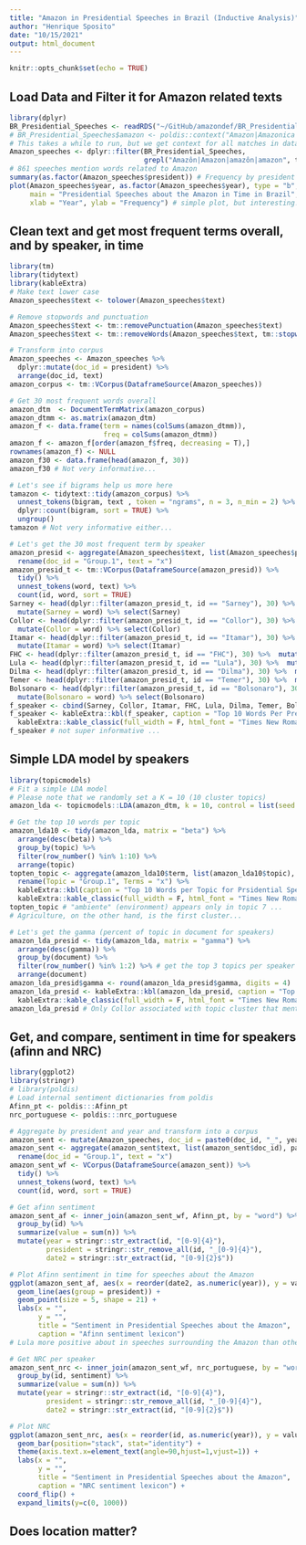 ```yaml
---
title: "Amazon in Presidential Speeches in Brazil (Inductive Analysis)"
author: "Henrique Sposito"
date: "10/15/2021"
output: html_document
---
```


```r
knitr::opts_chunk$set(echo = TRUE)
```

## Load Data and Filter it for Amazon related texts

```r
library(dplyr)
BR_Presidential_Speeches <- readRDS("~/GitHub/amazondef/BR_Presidential_Speeches.Rds")
# BR_Presidential_Speeches$amazon <- poldis::context("Amazon|Amazonica|Amazonia|Amazonas", var = BR_Presidential_Speeches$text, level = "sentences")
# This takes a while to run, but we get context for all matches in dataset as a variable in dataset!
Amazon_speeches <- dplyr::filter(BR_Presidential_Speeches,
                                 grepl("Amazôn|Amazon|amazôn|amazon", text))
# 861 speeches mention words related to Amazon
summary(as.factor(Amazon_speeches$president)) # Frequency by president
plot(Amazon_speeches$year, as.factor(Amazon_speeches$year), type = "b",
     main = "Presidential Speeches about the Amazon in Time in Brazil",
     xlab = "Year", ylab = "Frequency") # simple plot, but interesting!
```


## Clean text and get most frequent terms overall, and by speaker, in time

```r
library(tm)
library(tidytext)
library(kableExtra)
# Make text lower case
Amazon_speeches$text <- tolower(Amazon_speeches$text)

# Remove stopwords and punctuation
Amazon_speeches$text <- tm::removePunctuation(Amazon_speeches$text)
Amazon_speeches$text <- tm::removeWords(Amazon_speeches$text, tm::stopwords("pt"))

# Transform into corpus
Amazon_speeches <- Amazon_speeches %>%
  dplyr::mutate(doc_id = president) %>%
  arrange(doc_id, text)
amazon_corpus <- tm::VCorpus(DataframeSource(Amazon_speeches))

# Get 30 most frequent words overall
amazon_dtm  <- DocumentTermMatrix(amazon_corpus)
amazon_dtmm <- as.matrix(amazon_dtm)
amazon_f <- data.frame(term = names(colSums(amazon_dtmm)),
                       freq = colSums(amazon_dtmm))
amazon_f <- amazon_f[order(amazon_f$freq, decreasing = T),]
rownames(amazon_f) <- NULL
amazon_f30 <- data.frame(head(amazon_f, 30))
amazon_f30 # Not very informative...

# Let's see if bigrams help us more here
tamazon <- tidytext::tidy(amazon_corpus) %>%
  unnest_tokens(bigram, text , token = "ngrams", n = 3, n_min = 2) %>%
  dplyr::count(bigram, sort = TRUE) %>%
  ungroup()
tamazon # Not very informative either...

# Let's get the 30 most frequent term by speaker
amazon_presid <- aggregate(Amazon_speeches$text, list(Amazon_speeches$president), paste, collapse = " ") %>%
  rename(doc_id = "Group.1", text = "x")
amazon_presid_t <- tm::VCorpus(DataframeSource(amazon_presid)) %>%
  tidy() %>% 
  unnest_tokens(word, text) %>%
  count(id, word, sort = TRUE)
Sarney <- head(dplyr::filter(amazon_presid_t, id == "Sarney"), 30) %>%
  mutate(Sarney = word) %>% select(Sarney)
Collor <- head(dplyr::filter(amazon_presid_t, id == "Collor"), 30) %>%
  mutate(Collor = word) %>% select(Collor)
Itamar <- head(dplyr::filter(amazon_presid_t, id == "Itamar"), 30) %>%
  mutate(Itamar = word) %>% select(Itamar)
FHC <- head(dplyr::filter(amazon_presid_t, id == "FHC"), 30) %>%  mutate(FHC = word) %>% select(FHC)
Lula <- head(dplyr::filter(amazon_presid_t, id == "Lula"), 30) %>%  mutate(Lula = word) %>% select(Lula)
Dilma <- head(dplyr::filter(amazon_presid_t, id == "Dilma"), 30) %>%  mutate(Dilma = word) %>% select(Dilma)
Temer <- head(dplyr::filter(amazon_presid_t, id == "Temer"), 30) %>%  mutate(Temer = word) %>% select(Temer)
Bolsonaro <- head(dplyr::filter(amazon_presid_t, id == "Bolsonaro"), 30) %>%
  mutate(Bolsonaro = word) %>% select(Bolsonaro)
f_speaker <- cbind(Sarney, Collor, Itamar, FHC, Lula, Dilma, Temer, Bolsonaro)
f_speaker <- kableExtra::kbl(f_speaker, caption = "Top 10 Words Per President") %>%
  kableExtra::kable_classic(full_width = F, html_font = "Times New Roman")
f_speaker # not super informative ...
```

## Simple LDA model by speakers

```r
library(topicmodels)
# Fit a simple LDA model
# Please note that we randomly set a K = 10 (10 cluster topics)
amazon_lda <- topicmodels::LDA(amazon_dtm, k = 10, control = list(seed = 1234))

# Get the top 10 words per topic
amazon_lda10 <- tidy(amazon_lda, matrix = "beta") %>%
  arrange(desc(beta)) %>%
  group_by(topic) %>%
  filter(row_number() %in% 1:10) %>%
  arrange(topic)
topten_topic <- aggregate(amazon_lda10$term, list(amazon_lda10$topic), paste, collapse=", ") %>%
  rename(Topic = "Group.1", Terms = "x") %>% 
  kableExtra::kbl(caption = "Top 10 Words per Topic for Prsidential Speeches Mentioning the Amazon") %>%
  kableExtra::kable_classic(full_width = F, html_font = "Times New Roman")
topten_topic # "ambiente" (environment) appears only in topic 7 ...
# Agriculture, on the other hand, is the first cluster...

# Let's get the gamma (percent of topic in document for speakers)
amazon_lda_presid <- tidy(amazon_lda, matrix = "gamma") %>%
  arrange(desc(gamma)) %>%
  group_by(document) %>%
  filter(row_number() %in% 1:2) %>% # get the top 3 topics per speaker
  arrange(document)
amazon_lda_presid$gamma <- round(amazon_lda_presid$gamma, digits = 4)
amazon_lda_presid <- kableExtra::kbl(amazon_lda_presid, caption = "Top 2 Topics Per Speaker") %>%
  kableExtra::kable_classic(full_width = F, html_font = "Times New Roman")
amazon_lda_presid # Only Collor associated with topic cluster that mentions "ambiente"...
```


## Get, and compare, sentiment in time for speakers (afinn and NRC)

```r
library(ggplot2)
library(stringr)
# library(poldis)
# Load internal sentiment dictionaries from poldis
Afinn_pt <- poldis:::Afinn_pt
nrc_portuguese <- poldis:::nrc_portuguese

# Aggregate by president and year and transform into a corpus
amazon_sent <- mutate(Amazon_speeches, doc_id = paste0(doc_id, "_", year))
amazon_sent <- aggregate(amazon_sent$text, list(amazon_sent$doc_id), paste, collapse =" ") %>%
  rename(doc_id = "Group.1", text = "x")
amazon_sent_wf <- VCorpus(DataframeSource(amazon_sent)) %>%
  tidy() %>%
  unnest_tokens(word, text) %>%
  count(id, word, sort = TRUE)

# Get afinn sentiment
amazon_sent_af <- inner_join(amazon_sent_wf, Afinn_pt, by = "word") %>%
  group_by(id) %>%
  summarize(value = sum(n)) %>%
  mutate(year = stringr::str_extract(id, "[0-9]{4}"),
         president = stringr::str_remove_all(id, "_[0-9]{4}"),
         date2 = stringr::str_extract(id, "[0-9]{2}$"))

# Plot Afinn sentiment in time for speeches about the Amazon
ggplot(amazon_sent_af, aes(x = reorder(date2, as.numeric(year)), y = value , fill = president)) +
  geom_line(aes(group = president)) +
  geom_point(size = 5, shape = 21) +
  labs(x = "",
       y = "",
       title = "Sentiment in Presidential Speeches about the Amazon",
       caption = "Afinn sentiment lexicon")
# Lula more positive about in speeches surrounding the Amazon than others...

# Get NRC per speaker
amazon_sent_nrc <- inner_join(amazon_sent_wf, nrc_portuguese, by = "word") %>%
  group_by(id, sentiment) %>%
  summarize(value = sum(n)) %>%
  mutate(year = stringr::str_extract(id, "[0-9]{4}"),
         president = stringr::str_remove_all(id, "_[0-9]{4}"),
         date2 = stringr::str_extract(id, "[0-9]{2}$"))

# Plot NRC
ggplot(amazon_sent_nrc, aes(x = reorder(id, as.numeric(year)), y = value, fill = sentiment)) +
  geom_bar(position="stack", stat="identity") +
  theme(axis.text.x=element_text(angle=90,hjust=1,vjust=1)) +
  labs(x = "",
       y = "",
       title = "Sentiment in Presidential Speeches about the Amazon",
       caption = "NRC sentiment lexicon") +
  coord_flip() +
  expand_limits(y=c(0, 1000))
```

## Does location matter?
